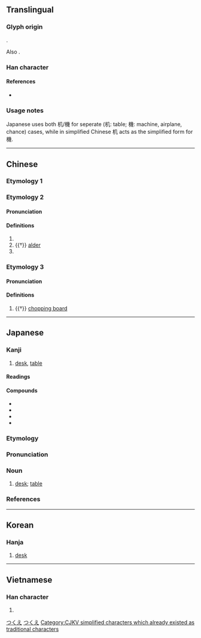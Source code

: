 {{also|機}}
{{character info/new}}
==Translingual==
{{stroke order}}
{{ja-forms|机|机|机}}
{{ja-forms|[[機]]|机|[[機]]}}

===Glyph origin===
{{Han etym}}
{{Han compound|木|几|c1=s|c2=p|ls=psc}}.

Also {{Han simp|機|f=幾|t=几}}.

===Han character===
{{Han char|rn=75|rad=木|as=02|sn=6|four=47910|canj=DHN|ids=⿰木几}}

====References====
* {{Han ref|kx=0510.120|dkj=14435|hdz=21155.040|uh=673A|ud=26426|bh=C9F3|bd=51699}}

===Usage notes===
Japanese uses both 机/機 for seperate (机: table; 機: machine, airplane, chance) cases, while in simplified Chinese 机 acts as the simplified form for 機.

----

==Chinese==

===Etymology 1===
{{zh-see|機}}

===Etymology 2===
{{zh-forms}}

{{rfe|zh|Should all the senses here be put under the same etymology?}}

====Pronunciation====
{{zh-pron
|m=jī,jǐ,2nb=variant,2a=y
|c=gei1,gei2
|c_note=gei2 - variant
|mc=y
|oc=y
|ma=y
|cat=n,pn
}}

====Definitions====
{{zh-hanzi}}

# {{zh-alt-form|几|small table; stool}}
# {{†}} [[alder]]
# {{surname|lang=zh}}

===Etymology 3===

====Pronunciation====
{{zh-pron
|m=wèi
|mc=
|oc=
|ma=y
|cat=n
}}

====Definitions====
{{zh-hanzi}}

# {{†}} [[chopping board]]

----

==Japanese==

===Kanji===
{{ja-kanji|grade=6|rs=木02}}

# [[desk]], [[table]]

====Readings====
{{ja-readings
|goon=き
|kanon=き
|kun=つくえ-
}}

====Compounds====
* {{ja-r|机下|きか}}
* {{ja-r|机上|きじょう}}
* {{ja-r|机辺|きへん}}
* {{ja-r|経机|きょうつくえ}}

===Etymology===
{{ja-kanjitab|つくえ|yomi=k}}
{{rfe|ja}}

===Pronunciation===
{{ja-pron|つくえ|y=k|acc=0|acc_ref=DJR}}

===Noun===
{{ja-noun|つくえ}}

# [[desk]]; [[table]]
#: {{ja-usex|机の上に本が三%冊ある。|つくえ の うえ に ほん が さん%さつ ある。|There are three books on the desk.}}

===References===
<references/>

[[Category:Japanese basic words|つくえ]]
[[Category:ja:Furniture|つくえ]]

----

==Korean==

===Hanja===
{{ko-hanja|hangeul=[[궤]]|eumhun=|rv=gwe|mr=kwe|y=kwey}}

# [[desk]]

----

==Vietnamese==

===Han character===
{{vi-readings|rs=木02|hanviet=cơ}}

# {{defn|lang=vi|sort=木02}}

[[Category:CJKV simplified characters which already existed as traditional characters]]